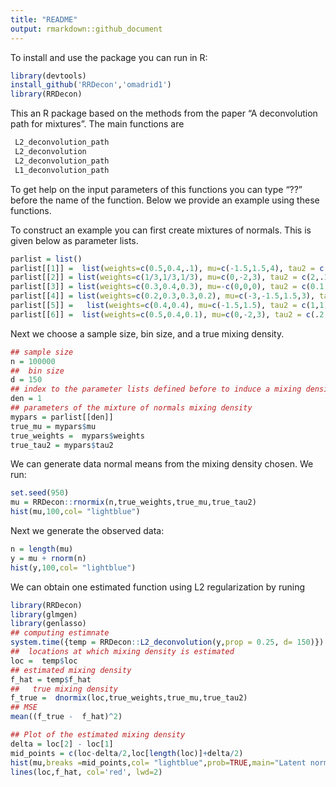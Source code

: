 ```yaml
---
title: "README"
output: rmarkdown::github_document
---
```




To install and use the package you can run in R:
```r
library(devtools)
install_github('RRDecon','omadrid1')
library(RRDecon)
```

This an R package based on the methods from the paper "A deconvolution path for mixtures". The main functions are
```r
 L2_deconvolution_path
 L2_deconvolution
 L2_deconvolution_path
 L1_deconvolution_path
```
To get help on the input parameters of this functions you can type  "??" before the name of the function. Below we provide an example using these functions.


To construct an example  you  can first create  mixtures of normals. This is given  below as parameter lists.



```r
parlist = list()
parlist[[1]] =  list(weights=c(0.5,0.4,.1), mu=c(-1.5,1.5,4), tau2 = c(1,2,2))
parlist[[2]] = list(weights=c(1/3,1/3,1/3), mu=c(0,-2,3), tau2 = c(2,.1,.4))
parlist[[3]] = list(weights=c(0.3,0.4,0.3), mu=-c(0,0,0), tau2 = c(0.1,1,9))
parlist[[4]] = list(weights=c(0.2,0.3,0.3,0.2), mu=c(-3,-1.5,1.5,3), tau2 = c(0.01,.01,.01,0.01))
parlist[[5]] =   list(weights=c(0.4,0.4), mu=c(-1.5,1.5), tau2 = c(1,1))
parlist[[6]] =  list(weights=c(0.5,0.4,0.1), mu=c(0,-2,3), tau2 = c(.2,.1,.4))
```


Next we choose  a sample size, bin size, and a true mixing density. 
```r
## sample size
n = 100000  
##  bin size
d = 150
## index to the parameter lists defined before to induce a mixing density  
den = 1
## parameters of the mixture of normals mixing density
mypars = parlist[[den]]
true_mu = mypars$mu
true_weights =  mypars$weights
true_tau2 = mypars$tau2
```

We can generate data normal means from the mixing density chosen. We run:


```r
set.seed(950)
mu = RRDecon::rnormix(n,true_weights,true_mu,true_tau2)
hist(mu,100,col= "lightblue")
```


Next  we generate the observed data:
```r
n = length(mu)
y = mu + rnorm(n)
hist(y,100,col= "lightblue")
```

We can obtain one estimated function using L2 regularization by runing
```r
library(RRDecon)
library(glmgen)
library(genlasso)
## computing estimnate
system.time({temp = RRDecon::L2_deconvolution(y,prop = 0.25, d= 150)})
##  locations at which mixing density is estimated
loc =  temp$loc
## estimated mixing density
f_hat = temp$f_hat
##   true mixing density
f_true =  dnormix(loc,true_weights,true_mu,true_tau2)
## MSE
mean((f_true -  f_hat)^2)

## Plot of the estimated mixing density
delta = loc[2] - loc[1]
mid_points = c(loc-delta/2,loc[length(loc)]+delta/2)
hist(mu,breaks =mid_points,col= "lightblue",prob=TRUE,main="Latent normal means and estimated mixing density")
lines(loc,f_hat, col='red', lwd=2)
```








